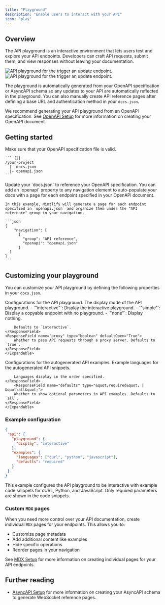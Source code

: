 ```yaml
---
title: "Playground"
description: "Enable users to interact with your API"
icon: "play"
---
```


## Overview

The API playground is an interactive environment that lets users test and explore your API endpoints. Developers can craft API requests, submit them, and view responses without leaving your documentation.

<Frame>
  <img src="/images/playground/API-playground-light.png" alt="API playground for the trigger an update endpoint." className="block dark:hidden" />
  <img src="/images/playground/API-playground-dark.png" alt="API playground for the trigger an update endpoint." className="hidden dark:block" />
</Frame>

The playground is automatically generated from your OpenAPI specification or AsyncAPI schema so any updates to your API are automatically reflected in the playground. You can also manually create API reference pages after defining a base URL and authentication method in your `docs.json`.

We recommend generating your API playground from an OpenAPI specification. See [OpenAPI Setup](/api-playground/openapi-setup) for more information on creating your OpenAPI document.

## Getting started

<Steps>
  <Step title="Add your OpenAPI specification file.">
    <Info>
    Make sure that your OpenAPI specification file is valid.
    </Info>

    ``` {2}
    /your-project
      |- docs.json
      |- openapi.json
    ```

  </Step>
  <Step title="Configure `docs.json`.">
    Update your `docs.json` to reference your OpenAPI specification. You can add an `openapi` property to any navigation element to auto-populate your docs with a page for each endpoint specified in your OpenAPI document.
    
    In this example, Mintlify will generate a page for each endpoint specified in `openapi.json` and organize them under the "API reference" group in your navigation.

    ```json
    {
        "navigation": [
          {
            "group": "API reference",
            "openapi": "openapi.json"
          }
      ]
    }
    ```

  </Step>
</Steps>

## Customizing your playground

You can customize your API playground by defining the following properties in your `docs.json`.

<ResponseField name="playground" type="object">
    Configurations for the API playground.
    <Expandable title="playground" defaultOpen="True">
    <ResponseField name="display" type="&quot;interactive&quot; | &quot;simple&quot; | &quot;none&quot;">
        The display mode of the API playground.
        - `"interactive"`: Display the interactive playground.
        - `"simple"`: Display a copyable endpoint with no playground.
        - `"none"`: Display nothing.

        Defaults to `interactive`.
    </ResponseField>
    <ResponseField name="proxy" type="boolean" defaultOpen="True">
        Whether to pass API requests through a proxy server. Defaults to `true`.
    </ResponseField>
    </Expandable>
</ResponseField>

<ResponseField name="examples" type="object">
    Configurations for the autogenerated API examples.
    <Expandable title="examples" defaultOpen="True">
    <ResponseField name="languages" type="array of string">
        Example languages for the autogenerated API snippets.

        Languages display in the order specified.
    </ResponseField>
        <ResponseField name="defaults" type="&quot;required&quot; | &quot;all&quot;">
        Whether to show optional parameters in API examples. Defaults to `all`.
    </ResponseField>
    </Expandable>
</ResponseField>

### Example configuration

```json
{
 "api": {
   "playground": {
     "display": "interactive"
   },
   "examples": {
     "languages": ["curl", "python", "javascript"],
     "defaults": "required"
   }
 }
}
```

This example configures the API playground to be interactive with example code snippets for cURL, Python, and JavaScript. Only required parameters are shown in the code snippets.

### Custom `MDX` pages

When you need more control over your API documentation, create individual `MDX` pages for your endpoints. This allows you to:

- Customize page metadata
- Add additional content like examples
- Hide specific operations
- Reorder pages in your navigation

See [MDX Setup](/api-playground/mdx/configuration) for more information on creating individual pages for your API endpoints.

## Further reading

- [AsyncAPI Setup](/api-playground/asyncapi/setup) for more information on creating your AsyncAPI schema to generate WebSocket reference pages.

